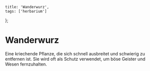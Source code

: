 
    title: 'Wanderwurz',
    tags: ['herbarium']
};

# Wanderwurz

Eine kriechende Pflanze, die sich schnell ausbreitet und schwierig zu entfernen ist. Sie wird oft als Schutz verwendet, um böse Geister und Wesen fernzuhalten.
